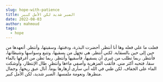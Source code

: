 ```yaml
---
slug: hope-with-patience
title: الصبر شديد لكن الأمل كبير
date: 2022-08-03
author: mahmoud
tags:
  - hope
---
```

فعلت ما علي فعله وها أنا أنتظر.
أحضرت البذرة، ودفنتها، وسقيتها، وأنتظر.
أتعهدها من حين إلى حين بالسقاية. لكني أنتظر.
هي تجهل من يسقيها، وتتبع وسواسها وشيطانها، فأنتظر.
ربما تطلب من غيري أن يسقيها، فأسقيها وأنتظر.
ربما تظن من أغرقها بالماء سقا، فتحبه أكثر مني.
فأثقب المزهرية وأصفي ماءها وأنتظر.
طال الإنتظار، وأوشكت الماء على الجفاف.
لكن ظني في الله أني سأرى أزهارها يوماً.
أنال عبق ريحها، وجمال منظرها. ونعومة ملمسها.
الصبر شديد، لكن الأمل كبير.